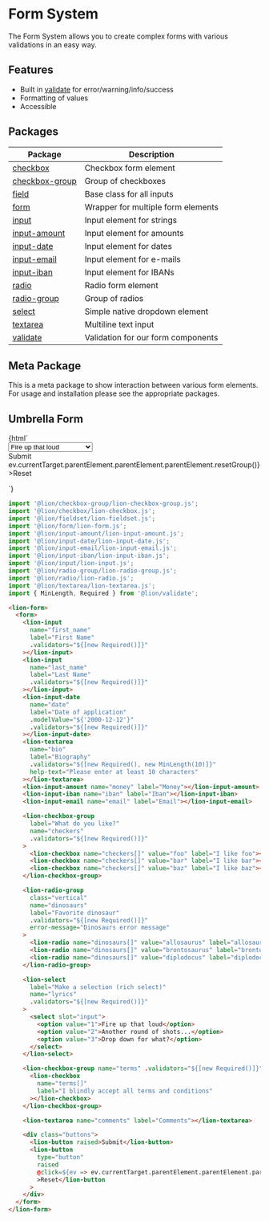 
<Meta title="Forms|Form System" />

# Form System

The Form System allows you to create complex forms with various validations in an easy way.

## Features

- Built in [validate](?path=/docs/forms-system-validate-system) for error/warning/info/success
- Formatting of values
- Accessible

## Packages

| Package                                              | Description                        |
| ---------------------------------------------------- | ---------------------------------- |
| [checkbox](?path=/docs/forms-checkbox)               | Checkbox form element              |
| [checkbox-group](?path=/docs/forms-checkbox-group)   | Group of checkboxes                |
| [field](?path=/docs/forms-field)                     | Base class for all inputs          |
| [form](?path=/docs/forms-form)                       | Wrapper for multiple form elements |
| [input](?path=/docs/forms-input)                     | Input element for strings          |
| [input-amount](?path=/docs/forms-input-amount)       | Input element for amounts          |
| [input-date](?path=/docs/forms-input-date)           | Input element for dates            |
| [input-email](?path=/docs/forms-input-email)         | Input element for e-mails          |
| [input-iban](?path=/docs/forms-input-iban)           | Input element for IBANs            |
| [radio](?path=/docs/forms-radio)                     | Radio form element                 |
| [radio-group](?path=/docs/forms-radio-group)         | Group of radios                    |
| [select](?path=/docs/forms-select)                   | Simple native dropdown element     |
| [textarea](?path=/docs/forms-textarea)               | Multiline text input               |
| [validate](?path=/docs/forms-system-validate-system) | Validation for our form components |

## Meta Package

This is a meta package to show interaction between various form elements.
For usage and installation please see the appropriate packages.

## Umbrella Form

<Story name="Umbrella Form">
  {html`
    <lion-form>
      <form>
        <lion-input
          name="first_name"
          label="First Name"
          .validators="${[new Required()]}"
        ></lion-input>
        <lion-input
          name="last_name"
          label="Last Name"
          .validators="${[new Required()]}"
        ></lion-input>
        <!-- TODO: lion-input-birthdate -->
        <lion-input-date
          name="date"
          label="Date of application"
          .modelValue="${'2000-12-12'}"
          .validators="${[new Required()]}"
        ></lion-input-date>
        <lion-textarea
          name="bio"
          label="Biography"
          .validators="${[new Required(), new MinLength(10)]}"
          help-text="Please enter at least 10 characters"
        ></lion-textarea>
        <lion-input-amount name="money" label="Money"></lion-input-amount>
        <lion-input-iban name="iban" label="Iban"></lion-input-iban>
        <lion-input-email name="email" label="Email"></lion-input-email>
        <lion-checkbox-group
          label="What do you like?"
          name="checkers"
          .validators="${[new Required()]}"
        >
          <lion-checkbox name="checkers[]" value="foo" label="I like foo"></lion-checkbox>
          <lion-checkbox name="checkers[]" value="bar" label="I like bar"></lion-checkbox>
          <lion-checkbox name="checkers[]" value="baz" label="I like baz"></lion-checkbox>
        </lion-checkbox-group>
        <lion-radio-group
          class="vertical"
          name="dinosaurs"
          label="Favorite dinosaur"
          .validators="${[new Required()]}"
          error-message="Dinosaurs error message"
        >
          <lion-radio name="dinosaurs[]" value="allosaurus" label="allosaurus"></lion-radio>
          <lion-radio name="dinosaurs[]" value="brontosaurus" label="brontosaurus"></lion-radio>
          <lion-radio name="dinosaurs[]" value="diplodocus" label="diplodocus"></lion-radio>
        </lion-radio-group>
        <!-- TODO: rich select -->
        <lion-select
          label="Make a selection (rich select)"
          name="lyrics"
          .validators="${[new Required()]}"
        >
          <select slot="input">
            <option value="1">Fire up that loud</option>
            <option value="2">Another round of shots...</option>
            <option value="3">Drop down for what?</option>
          </select>
        </lion-select>
        <lion-checkbox-group name="terms" .validators="${[new Required()]}">
          <lion-checkbox
            name="terms[]"
            label="I blindly accept all terms and conditions"
          ></lion-checkbox>
        </lion-checkbox-group>
        <!-- TODO: slider -->
        <lion-textarea name="comments" label="Comments"></lion-textarea>
        <div class="buttons">
          <lion-button raised>Submit</lion-button>
          <lion-button
            type="button"
            raised
            @click=${ev => ev.currentTarget.parentElement.parentElement.parentElement.resetGroup()}
            >Reset</lion-button
          >
        </div>
      </form>
    </lion-form>
  `}
</Story>

```js
import '@lion/checkbox-group/lion-checkbox-group.js';
import '@lion/checkbox/lion-checkbox.js';
import '@lion/fieldset/lion-fieldset.js';
import '@lion/form/lion-form.js';
import '@lion/input-amount/lion-input-amount.js';
import '@lion/input-date/lion-input-date.js';
import '@lion/input-email/lion-input-email.js';
import '@lion/input-iban/lion-input-iban.js';
import '@lion/input/lion-input.js';
import '@lion/radio-group/lion-radio-group.js';
import '@lion/radio/lion-radio.js';
import '@lion/textarea/lion-textarea.js';
import { MinLength, Required } from '@lion/validate';
```

```html
<lion-form>
  <form>
    <lion-input
      name="first_name"
      label="First Name"
      .validators="${[new Required()]}"
    ></lion-input>
    <lion-input
      name="last_name"
      label="Last Name"
      .validators="${[new Required()]}"
    ></lion-input>
    <lion-input-date
      name="date"
      label="Date of application"
      .modelValue="${'2000-12-12'}"
      .validators="${[new Required()]}"
    ></lion-input-date>
    <lion-textarea
      name="bio"
      label="Biography"
      .validators="${[new Required(), new MinLength(10)]}"
      help-text="Please enter at least 10 characters"
    ></lion-textarea>
    <lion-input-amount name="money" label="Money"></lion-input-amount>
    <lion-input-iban name="iban" label="Iban"></lion-input-iban>
    <lion-input-email name="email" label="Email"></lion-input-email>

    <lion-checkbox-group
      label="What do you like?"
      name="checkers"
      .validators="${[new Required()]}"
    >
      <lion-checkbox name="checkers[]" value="foo" label="I like foo"></lion-checkbox>
      <lion-checkbox name="checkers[]" value="bar" label="I like bar"></lion-checkbox>
      <lion-checkbox name="checkers[]" value="baz" label="I like baz"></lion-checkbox>
    </lion-checkbox-group>

    <lion-radio-group
      class="vertical"
      name="dinosaurs"
      label="Favorite dinosaur"
      .validators="${[new Required()]}"
      error-message="Dinosaurs error message"
    >
      <lion-radio name="dinosaurs[]" value="allosaurus" label="allosaurus"></lion-radio>
      <lion-radio name="dinosaurs[]" value="brontosaurus" label="brontosaurus"></lion-radio>
      <lion-radio name="dinosaurs[]" value="diplodocus" label="diplodocus"></lion-radio>
    </lion-radio-group>

    <lion-select
      label="Make a selection (rich select)"
      name="lyrics"
      .validators="${[new Required()]}"
    >
      <select slot="input">
        <option value="1">Fire up that loud</option>
        <option value="2">Another round of shots...</option>
        <option value="3">Drop down for what?</option>
      </select>
    </lion-select>

    <lion-checkbox-group name="terms" .validators="${[new Required()]}">
      <lion-checkbox
        name="terms[]"
        label="I blindly accept all terms and conditions"
      ></lion-checkbox>
    </lion-checkbox-group>

    <lion-textarea name="comments" label="Comments"></lion-textarea>

    <div class="buttons">
      <lion-button raised>Submit</lion-button>
      <lion-button
        type="button"
        raised
        @click=${ev => ev.currentTarget.parentElement.parentElement.parentElement.resetGroup()}
        >Reset</lion-button
      >
    </div>
  </form>
</lion-form>
```
